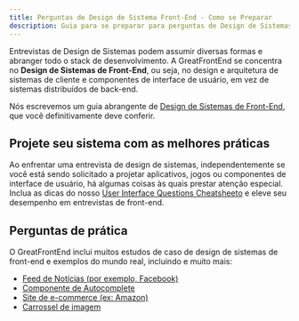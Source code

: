 ```yaml
---
title: Perguntas de Design de Sistema Front-End - Como se Preparar
description: Guia para se preparar para perguntas de Design de Sistemas em entrevistas para desenvolvedores front-end / web - Melhores práticas e perguntas de prática importantes.
---
```


Entrevistas de Design de Sistemas podem assumir diversas formas e abranger todo o stack de desenvolvimento. A GreatFrontEnd se concentra no **Design de Sistemas de Front-End**, ou seja, no design e arquitetura de sistemas de cliente e componentes de interface de usuário, em vez de sistemas distribuídos de back-end.

Nós escrevemos um guia abrangente de [Design de Sistemas de Front-End](/system-design), que você definitivamente deve conferir.

## Projete seu sistema com as melhores práticas

Ao enfrentar uma entrevista de design de sistemas, independentemente se você está sendo solicitado a projetar aplicativos, jogos ou componentes de interface de usuário, há algumas coisas às quais prestar atenção especial. Inclua as dicas do nosso [User Interface Questions Cheatsheeto](/front-end-interview-guidebook/user-interface-questions-cheatsheet) e eleve seu desempenho em entrevistas de front-end.

## Perguntas de prática

O GreatFrontEnd inclui muitos estudos de caso de design de sistemas de front-end e exemplos do mundo real, incluindo e muito mais:

-   [Feed de Notícias (por exemplo, Facebook)](/questions/system-design/news-feed-facebook)
-   [Componente de Autocomplete](/questions/system-design/autocomplete)
-   [Site de e-commerce (ex: Amazon)](/questions/system-design/e-commerce-amazon)
-   [Carrossel de imagem](/questions/system-design/image-carousel)
